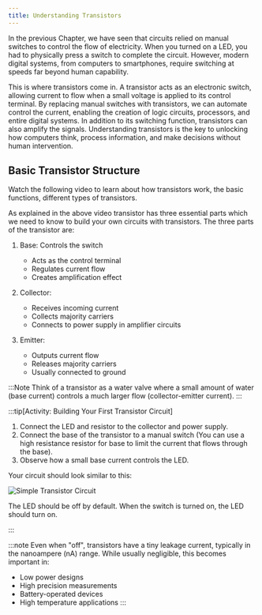 ```yaml
---
title: Understanding Transistors
---
```



In the previous Chapter, we have seen that circuits relied on manual switches to control the flow of electricity. When you turned on a LED, you had to physically press a switch to complete the circuit. However, modern digital systems, from computers to smartphones, require switching at speeds far beyond human capability.

This is where transistors come in. A transistor acts as an electronic switch, allowing current to flow when a small voltage is applied to its control terminal. By replacing manual switches with transistors, we can automate control the current, enabling the creation of logic circuits, processors, and entire digital systems. In addition to its switching function, transistors can also amplify the signals. Understanding transistors is the key to unlocking how computers think, process information, and make decisions without human intervention.

## Basic Transistor Structure

Watch the following video to learn about how transistors work, the basic functions, different types of transistors.

<div class='not-content'>
  <YouTube id='J4oO7PT_nzQ' params='fs=1&modestbranding=1&rel=0&autoplay=1' />
</div>

As explained in the above video transistor has three essential parts which we need to know to build your own circuits with transistors. The three parts of the transistor are:

1. Base: Controls the switch

   - Acts as the control terminal
   - Regulates current flow
   - Creates amplification effect

2. Collector:

   - Receives incoming current
   - Collects majority carriers
   - Connects to power supply in amplifier circuits

3. Emitter:
   - Outputs current flow
   - Releases majority carriers
   - Usually connected to ground

:::Note
Think of a transistor as a water valve where a small amount of water (base current) controls a much larger flow (collector-emitter current).
:::

:::tip[Activity: Building Your First Transistor Circuit]

1. Connect the LED and resistor to the collector and power supply.
2. Connect the base of the transistor to a manual switch (You can use a high resistance resistor for base to limit the current that flows through the base).
3. Observe how a small base current controls the LED.

Your circuit should look similar to this:

![Simple Transistor Circuit](../images-common/transistor-basic.JPG)

The LED should be off by default. When the switch is turned on, the LED should turn on.

:::

:::note
Even when "off", transistors have a tiny leakage current, typically in the nanoampere (nA) range. While usually negligible, this becomes important in:

- Low power designs
- High precision measurements
- Battery-operated devices
- High temperature applications
  :::
